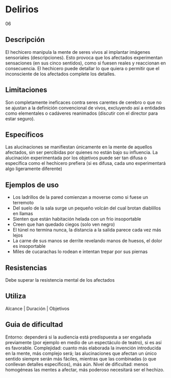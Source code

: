 # Delirios
<span className="hidden">06</span>

## Descripción

El hechicero manipula la mente de seres vivos al implantar imágenes sensoriales (descripciones). Esto provoca que los afectados experimentan sensaciones (en sus cinco sentidos), como si fuesen reales y reaccionan en consecuencia. El hechicero puede detallar lo que quiera o permitir que el inconsciente de los afectados complete los detalles.

## Limitaciones

Son completamente ineficaces contra seres carentes de cerebro o que no se ajustan a la definición convencional de vivos, excluyendo así a entidades como elementales o cadáveres reanimados (discutir con el director para estar seguro).

## Específicos

Las alucinaciones se manifiestan únicamente en la mente de aquellos afectados, sin ser percibidas por quienes no están bajo su influencia. La alucinación experimentada por los objetivos puede ser tan difusa o específica como el hechicero prefiera (si es difusa, cada uno experimentará algo ligeramente diferente)

## Ejemplos de uso

- Los ladrillos de la pared comienzan a moverse como si fuese un terremoto
- Del suelo de la sala surge un pequeño volcán del cual brotan diablillos en llamas
- Sienten que están habitación helada con un frío insoportable
- Creen que han quedado ciegos (solo ven negro)
- El túnel no termina nunca, la distancia a la salida parece cada vez más lejos
- La carne de sus manos se derrite revelando manos de huesos, el dolor es insoportable
- Miles de cucarachas lo rodean e intentan trepar por sus piernas

## Resistencias

Debe superar la resistencia mental de los afectados

## Utiliza

Alcance | Duración | Objetivos

## Guia de dificultad

Entorno: dependerá si la audiencia está predispuesta a ser engañada previamente (por ejemplo en medio de un espectáculo de teatro), si es así es favorable. Complejidad: cuanto más elaborada la invención introducida en la mente, más complejo será; las alucinaciones que afectan un único sentido siempre serán más fáciles, mientras que las combinadas (o que conllevan detalles específicos), más aún. Nivel de dificultad: menos homogéneas las mentes a afectar, más poderoso necesitará ser el hechizo.
